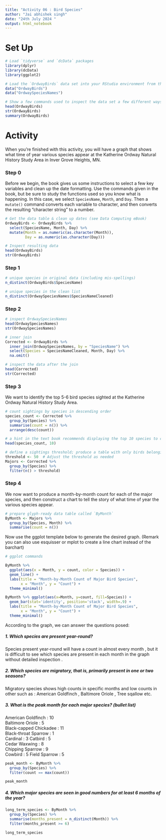 ```yaml
---
title: "Activity 06 : Bird Species"
author: "Jai abhishek singh"
date: "24th July 2024 "
output: html_notebook
---
```



# Set Up

```r
# Load `tidyverse` and `dcData` packages
library(dplyr)
library(dcData)
library(ggplot2)

# Load the `OrdwayBirds` data set into your RStudio environment from the `dcData` package
data("OrdwayBirds")
data("OrdwaySpeciesNames")

# Show a few commands used to inspect the data set a few different ways
head(OrdwayBirds)
str(OrdwayBirds)
summary(OrdwayBirds)

```

# Activity

When you're finished with this activity, you will have a graph that shows what time of year various species appear at the Katherine Ordway Natural History Study Area in Inver Grove Heights, MN.

### Step 0

Before we begin, the book gives us some instructions to select a few key variables and clean up the date formatting.  Use the commands given in the book, but be sure to study the functions used so you know what is happening.  In this case, we select `SpeciesName`, `Month`, and `Day`. Then a `mutate()` command converts each variable to character, and then converts the resulting "character string" to a number.

```r
# Get the data table & clean up dates (see Data Computing eBook)
OrdwayBirds <- OrdwayBirds %>%
  select(SpeciesName, Month, Day) %>%
  mutate(Month = as.numeric(as.character(Month)), 
         Day = as.numeric(as.character(Day)))

# Inspect resulting data
head(OrdwayBirds)
str(OrdwayBirds)

```



### Step 1




```r
# unique species in original data (including mis-spellings)
n_distinct(OrdwayBirds$SpeciesName)

# unique species in the clean list
n_distinct(OrdwaySpeciesNames$SpeciesNameCleaned)

```


### Step 2
  



```r
# inspect OrdwaySpeciesNames
head(OrdwaySpeciesNames)
str(OrdwaySpeciesNames)

# inner join
Corrected <- OrdwayBirds %>%
  inner_join(OrdwaySpeciesNames, by = "SpeciesName") %>%
  select(Species = SpeciesNameCleaned, Month, Day) %>%
  na.omit()

# inspect the data after the join
head(Corrected)
str(Corrected)

```


### Step 3

We want to identify the top 5-6 bird species sighted at the Katherine Ordway Natural History Study Area.

```r
# count sightings by species in descending order
species_count <- Corrected %>%
  group_by(Species) %>%
  summarise(count = n()) %>%
  arrange(desc(count))

# a hint in the text book recommends displaying the top 10 species to choose our threshold
head(species_count, 10)

# define a sightings threshold; produce a table with only birds belonging to major species
threshold <- 50  # Adjust the threshold as needed
Majors <- Corrected %>%
  group_by(Species) %>%
  filter(n() > threshold)

```


### Step 4

We now want to produce a month-by-month count for each of the major species, and then construct a chart to tell the story of what time of year the various species appear.

```r
# prepare glyph-ready data table called `ByMonth`
ByMonth <- Majors %>%
  group_by(Species, Month) %>%
  summarise(count = n())

```

Now use the ggplot template below to generate the desired graph. (Remark you can also use esquisser or mplot to create a line chart instead of the barchart)



```r
# ggplot commands

ByMonth %>% 
  ggplot(aes(x = Month, y = count, color = Species)) + 
  geom_line() +
  labs(title = "Month-by-Month Count of Major Bird Species",
       x = "Month", y = "Count") +
  theme_minimal()

ByMonth %>% ggplot(aes(x=Month, y=count, fill=Species)) +
  geom_bar(stat='identity', position='stack', width=.9) +
  labs(title = "Month-by-Month Count of Major Bird Species",
       x = "Month", y = "Count") +
  theme_minimal()

```

According to the graph, we can answer the questions posed:

##### 1. Which species are present year-round?  

Species present year-round will have a count in almost every month , but it is difficult to see which species are present in each month in the graph without detailed inspection .

##### 2. Which species are migratory, that is, primarily present in one or two seasons?

Migratory species shows high counts in specific months and low counts in other such as : American Goldfinch , Baltimore Oriole , Tree sqallow etc.


##### 3. What is the peak month for each major species? (bullet list)

American Goldfinch	: 10		
Baltimore Oriole	: 5			
Black-capped Chickadee	: 11	
Black-throat Sparrow	: 1		
Cardinal	: 3	
Catbird	: 5			
Cedar Waxwing	: 8			
Chipping Sparrow	: 9			
Cowbird	: 5	
Field Sparrow	: 5	

```r
peak_month <- ByMonth %>%
  group_by(Species) %>%
  filter(count == max(count))

peak_month
```



##### 4. Which major species are seen in good numbers for at least 6 months of the year?



```r
long_term_species <- ByMonth %>%
  group_by(Species) %>%
  summarise(months_present = n_distinct(Month)) %>%
  filter(months_present >= 6)

long_term_species

```

